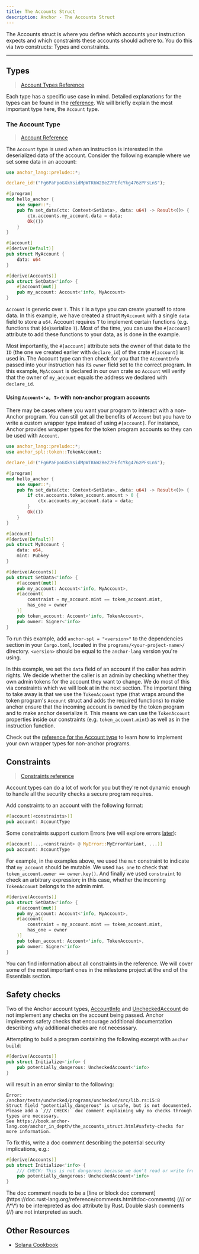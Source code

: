 ```yaml
---
title: The Accounts Struct
description: Anchor - The Accounts Struct
---
```



The Accounts struct is where you define which accounts your instruction expects and which constraints these accounts should adhere to. You do this via two constructs: Types and constraints.

---

## Types

> [Account Types Reference](https://docs.rs/anchor-lang/latest/anchor_lang/accounts/index.html)

Each type has a specific use case in mind. Detailed explanations for the types can be found in the [reference](https://docs.rs/anchor-lang/latest/anchor_lang/accounts/index.html). We will briefly explain the most important type here, the `Account` type.

### The Account Type

> [Account Reference](https://docs.rs/anchor-lang/latest/anchor_lang/accounts/account/struct.Account.html)

The `Account` type is used when an instruction is interested in the deserialized data of the account. Consider the following example where we set some data in an account:

```rust
use anchor_lang::prelude::*;

declare_id!("Fg6PaFpoGXkYsidMpWTK6W2BeZ7FEfcYkg476zPFsLnS");

#[program]
mod hello_anchor {
    use super::*;
    pub fn set_data(ctx: Context<SetData>, data: u64) -> Result<()> {
        ctx.accounts.my_account.data = data;
        Ok(())
    }
}

#[account]
#[derive(Default)]
pub struct MyAccount {
    data: u64
}

#[derive(Accounts)]
pub struct SetData<'info> {
    #[account(mut)]
    pub my_account: Account<'info, MyAccount>
}
```

`Account` is generic over `T`. This `T` is a type you can create yourself to store data. In this example, we have created a struct `MyAccount` with a single `data` field to store a `u64`. Account requires `T` to implement certain functions (e.g. functions that (de)serialize `T`). Most of the time, you can use the `#[account]` attribute to add these functions to your data, as is done in the example.

Most importantly, the `#[account]` attribute sets the owner of that data to the `ID` (the one we created earlier with `declare_id`) of the crate `#[account]` is used in. The Account type can then check for you that the `AccountInfo` passed into your instruction has its `owner` field set to the correct program. In this example, `MyAccount` is declared in our own crate so `Account` will verify that the owner of `my_account` equals the address we declared with `declare_id`.

#### Using `Account<'a, T>` with non-anchor program accounts

There may be cases where you want your program to interact with a non-Anchor program. You can still get all the benefits of `Account` but you have to write a custom wrapper type instead of using `#[account]`. For instance, Anchor provides wrapper types for the token program accounts so they can be used with `Account`.

```rust
use anchor_lang::prelude::*;
use anchor_spl::token::TokenAccount;

declare_id!("Fg6PaFpoGXkYsidMpWTK6W2BeZ7FEfcYkg476zPFsLnS");

#[program]
mod hello_anchor {
    use super::*;
    pub fn set_data(ctx: Context<SetData>, data: u64) -> Result<()> {
        if ctx.accounts.token_account.amount > 0 {
            ctx.accounts.my_account.data = data;
        }
        Ok(())
    }
}

#[account]
#[derive(Default)]
pub struct MyAccount {
    data: u64,
    mint: Pubkey
}

#[derive(Accounts)]
pub struct SetData<'info> {
    #[account(mut)]
    pub my_account: Account<'info, MyAccount>,
    #[account(
        constraint = my_account.mint == token_account.mint,
        has_one = owner
    )]
    pub token_account: Account<'info, TokenAccount>,
    pub owner: Signer<'info>
}
```

To run this example, add `anchor-spl = "<version>"` to the dependencies section in your `Cargo.toml`, located in the `programs/<your-project-name>/` directory. `<version>` should be equal to the `anchor-lang` version you're using.

In this example, we set the `data` field of an account if the caller has admin rights. We decide whether the caller is an admin by checking whether they own admin tokens for the account they want to change. We do most of this via constraints which we will look at in the next section.
The important thing to take away is that we use the `TokenAccount` type (that wraps around the token program's `Account` struct and adds the required functions) to make anchor ensure that the incoming account is owned by the token program and to make anchor deserialize it. This means we can use the `TokenAccount` properties inside our constraints (e.g. `token_account.mint`) as well as in the instruction function.

Check out the [reference for the Account type](https://docs.rs/anchor-lang/latest/anchor_lang/accounts/account/struct.Account.html) to learn how to implement your own wrapper types for non-anchor programs.

## Constraints

> [Constraints reference](https://docs.rs/anchor-lang/latest/anchor_lang/derive.Accounts.html)

Account types can do a lot of work for you but they're not dynamic enough to handle all the security checks a secure program requires.

Add constraints to an account with the following format:

```rust
#[account(<constraints>)]
pub account: AccountType
```

Some constraints support custom Errors (we will explore errors [later](./errors.md)):

```rust
#[account(...,<constraint> @ MyError::MyErrorVariant, ...)]
pub account: AccountType
```

For example, in the examples above, we used the `mut` constraint to indicate that `my_account` should be mutable. We used `has_one` to check that `token_account.owner == owner.key()`. And finally we used `constraint` to check an arbitrary expression; in this case, whether the incoming `TokenAccount` belongs to the admin mint.

```rust
#[derive(Accounts)]
pub struct SetData<'info> {
    #[account(mut)]
    pub my_account: Account<'info, MyAccount>,
    #[account(
        constraint = my_account.mint == token_account.mint,
        has_one = owner
    )]
    pub token_account: Account<'info, TokenAccount>,
    pub owner: Signer<'info>
}
```

You can find information about all constraints in the reference. We will cover some of the most important ones in the milestone project at the end of the Essentials section.

## Safety checks

Two of the Anchor account types, [AccountInfo](https://docs.rs/anchor-lang/latest/anchor_lang/accounts/account_info/index.html) and [UncheckedAccount](https://docs.rs/anchor-lang/latest/anchor_lang/accounts/unchecked_account/index.html) do not implement any checks on the account being passed. Anchor implements safety checks that encourage additional documentation describing why additional checks are not necesssary.

Attempting to build a program containing the following excerpt with `anchor build`:

```rust
#[derive(Accounts)]
pub struct Initialize<'info> {
    pub potentially_dangerous: UncheckedAccount<'info>
}
```

will result in an error similar to the following:

```shell
Error:
/anchor/tests/unchecked/programs/unchecked/src/lib.rs:15:8
Struct field "potentially_dangerous" is unsafe, but is not documented.
Please add a `/// CHECK:` doc comment explaining why no checks through types are necessary.
See https://book.anchor-lang.com/anchor_in_depth/the_accounts_struct.html#safety-checks for more information.
```

To fix this, write a doc comment describing the potential security implications, e.g.:

```rust
#[derive(Accounts)]
pub struct Initialize<'info> {
    /// CHECK: This is not dangerous because we don't read or write from this account
    pub potentially_dangerous: UncheckedAccount<'info>
}
```

<Callout>
    The doc comment needs to be a [line or block doc comment](https://doc.rust-lang.org/reference/comments.html#doc-comments) (/// or /\*\*) to be interepreted as doc attribute by Rust. Double slash comments (//) are not interpreted as such.
</Callout>

## Other Resources

- [Solana Cookbook](https://solanacookbook.com/core-concepts/accounts.html)
